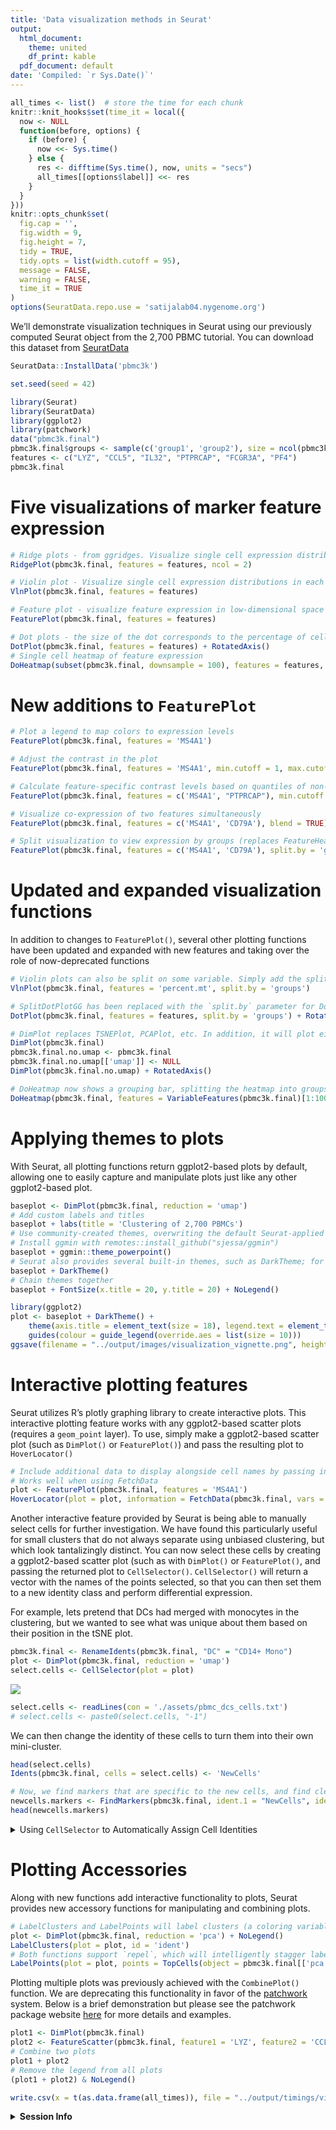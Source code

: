 ```yaml
---
title: 'Data visualization methods in Seurat'
output:
  html_document:
    theme: united
    df_print: kable
  pdf_document: default
date: 'Compiled: `r Sys.Date()`'
---
```


```r
all_times <- list()  # store the time for each chunk
knitr::knit_hooks$set(time_it = local({
  now <- NULL
  function(before, options) {
    if (before) {
      now <<- Sys.time()
    } else {
      res <- difftime(Sys.time(), now, units = "secs")
      all_times[[options$label]] <<- res
    }
  }
}))
knitr::opts_chunk$set(
  fig.cap = '',
  fig.width = 9,
  fig.height = 7,
  tidy = TRUE,
  tidy.opts = list(width.cutoff = 95),
  message = FALSE,
  warning = FALSE,
  time_it = TRUE
)
options(SeuratData.repo.use = 'satijalab04.nygenome.org')
```

We'll demonstrate visualization techniques in Seurat using our previously computed Seurat object from the 2,700 PBMC tutorial. You can download this dataset from [SeuratData](https://github.com/satijalab/seurat-data)

```r
SeuratData::InstallData('pbmc3k')
```

```r
set.seed(seed = 42)
```

```r
library(Seurat)
library(SeuratData)
library(ggplot2)
library(patchwork)
data("pbmc3k.final")
pbmc3k.final$groups <- sample(c('group1', 'group2'), size = ncol(pbmc3k.final), replace = TRUE)
features <- c("LYZ", "CCL5", "IL32", "PTPRCAP", "FCGR3A", "PF4")
pbmc3k.final
```


# Five visualizations of marker feature expression

```r
# Ridge plots - from ggridges. Visualize single cell expression distributions in each cluster
RidgePlot(pbmc3k.final, features = features, ncol = 2)

# Violin plot - Visualize single cell expression distributions in each cluster
VlnPlot(pbmc3k.final, features = features)

# Feature plot - visualize feature expression in low-dimensional space
FeaturePlot(pbmc3k.final, features = features)
```

```r
# Dot plots - the size of the dot corresponds to the percentage of cells expressing the feature in each cluster. The color represents the average expression level
DotPlot(pbmc3k.final, features = features) + RotatedAxis()
# Single cell heatmap of feature expression
DoHeatmap(subset(pbmc3k.final, downsample = 100), features = features, size = 3)
```

# New additions to `FeaturePlot`

```r
# Plot a legend to map colors to expression levels
FeaturePlot(pbmc3k.final, features = 'MS4A1')

# Adjust the contrast in the plot
FeaturePlot(pbmc3k.final, features = 'MS4A1', min.cutoff = 1, max.cutoff = 3)
```

```r
# Calculate feature-specific contrast levels based on quantiles of non-zero expression. Particularly useful when plotting multiple markers
FeaturePlot(pbmc3k.final, features = c('MS4A1', "PTPRCAP"), min.cutoff = "q10", max.cutoff = "q90")

# Visualize co-expression of two features simultaneously
FeaturePlot(pbmc3k.final, features = c('MS4A1', 'CD79A'), blend = TRUE)
```

```r
# Split visualization to view expression by groups (replaces FeatureHeatmap)
FeaturePlot(pbmc3k.final, features = c('MS4A1', 'CD79A'), split.by = 'groups')
```

# Updated and expanded visualization functions

In addition to changes to `FeaturePlot()`, several other plotting functions have been updated and expanded with new features and taking over the role of now-deprecated functions

```r
# Violin plots can also be split on some variable. Simply add the splitting variable to object metadata and pass it to the split.by argument
VlnPlot(pbmc3k.final, features = 'percent.mt', split.by = 'groups')

# SplitDotPlotGG has been replaced with the `split.by` parameter for DotPlot
DotPlot(pbmc3k.final, features = features, split.by = 'groups') + RotatedAxis()

# DimPlot replaces TSNEPlot, PCAPlot, etc. In addition, it will plot either "umap", "tsne", or "pca" by default, in that order
DimPlot(pbmc3k.final)
pbmc3k.final.no.umap <- pbmc3k.final
pbmc3k.final.no.umap[['umap']] <- NULL
DimPlot(pbmc3k.final.no.umap) + RotatedAxis()
```

```r
# DoHeatmap now shows a grouping bar, splitting the heatmap into groups or clusters. This can be changed with the `group.by` parameter
DoHeatmap(pbmc3k.final, features = VariableFeatures(pbmc3k.final)[1:100], cells = 1:500, size = 4, angle = 90) + NoLegend()
```

# Applying themes to plots

With Seurat, all plotting functions return ggplot2-based plots by default, allowing one to easily capture and manipulate plots just like any other ggplot2-based plot.

```r
baseplot <- DimPlot(pbmc3k.final, reduction = 'umap')
# Add custom labels and titles
baseplot + labs(title = 'Clustering of 2,700 PBMCs')
# Use community-created themes, overwriting the default Seurat-applied theme
# Install ggmin with remotes::install_github("sjessa/ggmin")
baseplot + ggmin::theme_powerpoint()
# Seurat also provides several built-in themes, such as DarkTheme; for more details see ?SeuratTheme
baseplot + DarkTheme()
# Chain themes together
baseplot + FontSize(x.title = 20, y.title = 20) + NoLegend()
```

```r
library(ggplot2)
plot <- baseplot + DarkTheme() + 
    theme(axis.title = element_text(size = 18), legend.text = element_text(size = 18)) + 
    guides(colour = guide_legend(override.aes = list(size = 10)))
ggsave(filename = "../output/images/visualization_vignette.png", height = 7, width = 12, plot = plot)
```

# Interactive plotting features

Seurat utilizes R's plotly graphing library to create interactive plots. This interactive plotting feature works with any ggplot2-based scatter plots (requires a `geom_point` layer). To use, simply make a ggplot2-based scatter plot (such as `DimPlot()` or `FeaturePlot()`) and pass the resulting plot to `HoverLocator()`

```r
# Include additional data to display alongside cell names by passing in a data frame of information
# Works well when using FetchData
plot <- FeaturePlot(pbmc3k.final, features = 'MS4A1')
HoverLocator(plot = plot, information = FetchData(pbmc3k.final, vars = c('ident', 'PC_1', 'nFeature_RNA')))
```

Another interactive feature provided by Seurat is being able to manually select cells for further investigation. We have found this particularly useful for small clusters that do not always separate using unbiased clustering, but which look tantalizingly distinct. You can now select these cells by creating a ggplot2-based scatter plot (such as with `DimPlot()` or `FeaturePlot()`, and passing the returned plot to `CellSelector()`. `CellSelector()` will return a vector with the names of the points selected, so that you can then set them to a new identity class and perform differential expression.

For example, lets pretend that DCs had merged with monocytes in the clustering, but we wanted to see what was unique about them based on their position in the tSNE plot.

```r
pbmc3k.final <- RenameIdents(pbmc3k.final, "DC" = "CD14+ Mono")
plot <- DimPlot(pbmc3k.final, reduction = 'umap')
select.cells <- CellSelector(plot = plot)
```

![](./assets/pbmc_select.gif)

```r
select.cells <- readLines(con = './assets/pbmc_dcs_cells.txt')
# select.cells <- paste0(select.cells, "-1")
```

We can then change the identity of these cells to turn them into their own mini-cluster.

```r
head(select.cells)
Idents(pbmc3k.final, cells = select.cells) <- 'NewCells'

# Now, we find markers that are specific to the new cells, and find clear DC markers
newcells.markers <- FindMarkers(pbmc3k.final, ident.1 = "NewCells", ident.2 = "CD14+ Mono", min.diff.pct = 0.3, only.pos = TRUE)
head(newcells.markers)
```

<details>
  <summary>Using `CellSelector` to Automatically Assign Cell Identities</summary>

  In addition to returning a vector of cell names, `CellSelector()` can also take the selected cells and assign a new identity to them, returning a Seurat object with the identity classes already set. This is done by passing the Seurat object used to make the plot into `CellSelector()`, as well as an identity class. As an example, we're going to select the same set of cells as before, and set their identity class to "selected"

```r
pbmc3k.final <- CellSelector(plot = plot, object = pbmc3k.final, ident = 'selected')
```

![](./assets/pbmc_select.gif)

```r
pbmc3k.final <- RenameIdents(pbmc3k.final, 'NewCells' = 'selected')
```

```r
levels(pbmc3k.final)
```

</details>

# Plotting Accessories

Along with new functions add interactive functionality to plots, Seurat provides new accessory functions for manipulating and combining plots.

```r
# LabelClusters and LabelPoints will label clusters (a coloring variable) or individual points on a ggplot2-based scatter plot
plot <- DimPlot(pbmc3k.final, reduction = 'pca') + NoLegend()
LabelClusters(plot = plot, id = 'ident')
# Both functions support `repel`, which will intelligently stagger labels and draw connecting lines from the labels to the points or clusters
LabelPoints(plot = plot, points = TopCells(object = pbmc3k.final[['pca']]), repel = TRUE)
```

Plotting multiple plots was previously achieved with the `CombinePlot()` function. We are deprecating this functionality in favor of the [patchwork](https://patchwork.data-imaginist.com/) system. Below is a brief demonstration but please see the patchwork package website [here](https://patchwork.data-imaginist.com/) for more details and examples. 

```r
plot1 <- DimPlot(pbmc3k.final)
plot2 <- FeatureScatter(pbmc3k.final, feature1 = 'LYZ', feature2 = 'CCL5')
# Combine two plots
plot1 + plot2
# Remove the legend from all plots
(plot1 + plot2) & NoLegend()
```

```r
write.csv(x = t(as.data.frame(all_times)), file = "../output/timings/visualization_vignette_times.csv")
```

<details>
  <summary>**Session Info**</summary>
```r
sessionInfo()
```
</details>
